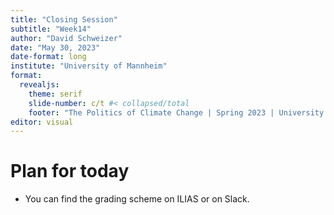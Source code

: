 ```yaml
---
title: "Closing Session"
subtitle: "Week14"
author: "David Schweizer"
date: "May 30, 2023"
date-format: long
institute: "University of Mannheim"
format: 
  revealjs:
    theme: serif
    slide-number: c/t #< collapsed/total
    footer: "The Politics of Climate Change | Spring 2023 | University of Mannheim"
editor: visual
---
```


# Plan for today

-   You can find the grading scheme on ILIAS or on Slack.
